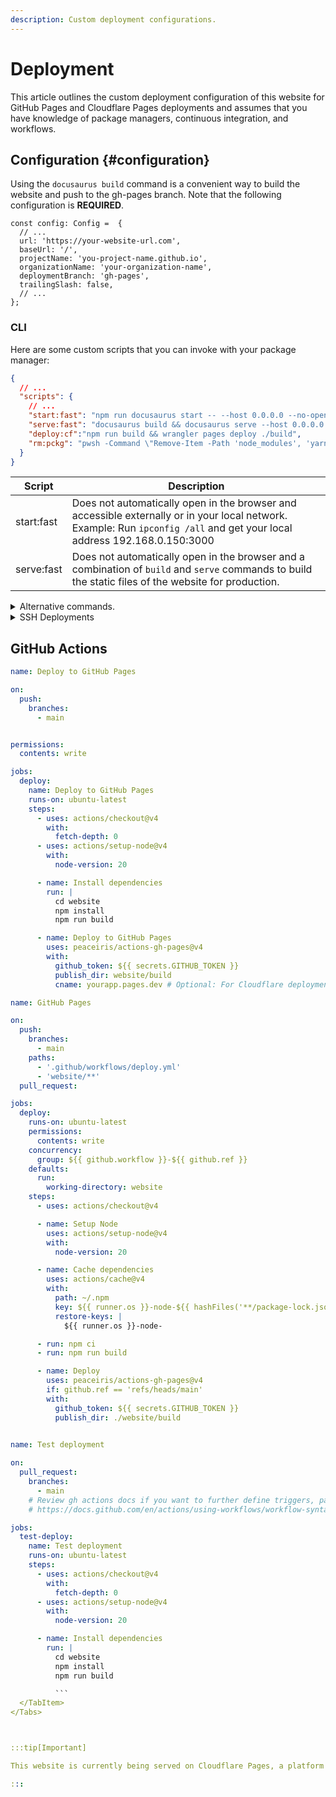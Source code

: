 ```yaml
---
description: Custom deployment configurations.
---
```



# Deployment

This article outlines the custom deployment configuration of this website for GitHub Pages and Cloudflare Pages deployments and assumes that you have knowledge of package managers, continuous integration, and workflows.




## Configuration {#configuration}

Using the ``docusaurus build`` command is a convenient way to build the website and push to the gh-pages branch. Note that the following configuration is **REQUIRED**.


```tsx title="docusaurus.config.ts" showLineNumbers
const config: Config =  {
  // ...
  url: 'https://your-website-url.com',
  baseUrl: '/',
  projectName: 'you-project-name.github.io',
  organizationName: 'your-organization-name',
  deploymentBranch: 'gh-pages',
  trailingSlash: false,
  // ...
};
```

### CLI

Here are some custom scripts that you can invoke with your package manager:

```json title="package.json"
{
  // ...
  "scripts": {
    // ...
    "start:fast": "npm run docusaurus start -- --host 0.0.0.0 --no-open",
    "serve:fast": "docusaurus build && docusaurus serve --host 0.0.0.0 --no-open",
    "deploy:cf":"npm run build && wrangler pages deploy ./build",
    "rm:pckg": "pwsh -Command \"Remove-Item -Path 'node_modules', 'yarn.lock', 'package-lock.json' -Recurse -Force -ErrorAction SilentlyContinue\""
  }
}
```



| Script | Description |
| --- | --- |
| start:fast | Does not automatically open in the browser and accessible externally or in your local network. Example: Run `ipconfig /all`  and get your local address 192.168.0.150:3000 |
| serve:fast | Does not automatically open in the browser and a combination of `build` and `serve` commands to build the static files of the website for production. |

<details>

<summary>
  Alternative commands.
</summary>


```bash npm2yarn
npm run build
```

```bash npm2yarn
npm run build && npm run serve
```

```bash npm2yarn
npm run build && npm run serve -- --build --port 80 --host 0.0.0.0
```


<Tabs>
  <TabItem value="bash" label="Bash" default>

```bash
GIT_USER=<GITHUB_USERNAME> yarn deploy
```

  </TabItem>
  <TabItem value="win" label="Windows">

```bash
cmd /C "set "GIT_USER=<GITHUB_USERNAME>" && yarn deploy"
```

  </TabItem>
  <TabItem value="pwsh" label="Powershell">

```bash
cmd /C 'set "GIT_USER=<GITHUB_USERNAME>" && npm run deploy'
```

  </TabItem>
</Tabs>

</details>



<!-- To ensure smooth deployment, let's build the static files for production. Run either of the following: -->



<details>
<summary>SSH Deployments</summary>


<Tabs>
  <TabItem value="ssh" label="Using SSH" default>

```sh
USE_SSH=true yarn deploy
```

  </TabItem>
  <TabItem value="no_ssh" label="Not using SSH">

```sh
GIT_USER=<Your GitHub username> yarn deploy
```

  </TabItem>

</Tabs>

</details>



## GitHub Actions


<Tabs>
  <TabItem value="depOne" label="Template 1" default>

```yml title=".github/workflows/deploy.yml" {35} showLineNumbers
name: Deploy to GitHub Pages

on:
  push:
    branches:
      - main


permissions:
  contents: write

jobs:
  deploy:
    name: Deploy to GitHub Pages
    runs-on: ubuntu-latest
    steps:
      - uses: actions/checkout@v4
        with:
          fetch-depth: 0
      - uses: actions/setup-node@v4
        with:
          node-version: 20

      - name: Install dependencies
        run: |
          cd website
          npm install
          npm run build

      - name: Deploy to GitHub Pages
        uses: peaceiris/actions-gh-pages@v4
        with:
          github_token: ${{ secrets.GITHUB_TOKEN }}
          publish_dir: website/build
          cname: yourapp.pages.dev # Optional: For Cloudflare deployment
```

  </TabItem>
  <TabItem value="depTwo" label="Template 2">


```yml title=".github/workflows/deploy.yml" showLineNumbers
name: GitHub Pages

on:
  push:
    branches:
      - main
    paths:
      - '.github/workflows/deploy.yml'
      - 'website/**'
  pull_request:

jobs:
  deploy:
    runs-on: ubuntu-latest
    permissions:
      contents: write
    concurrency:
      group: ${{ github.workflow }}-${{ github.ref }}
    defaults:
      run:
        working-directory: website
    steps:
      - uses: actions/checkout@v4

      - name: Setup Node
        uses: actions/setup-node@v4
        with:
          node-version: 20

      - name: Cache dependencies
        uses: actions/cache@v4
        with:
          path: ~/.npm
          key: ${{ runner.os }}-node-${{ hashFiles('**/package-lock.json') }}
          restore-keys: |
            ${{ runner.os }}-node-

      - run: npm ci
      - run: npm run build

      - name: Deploy
        uses: peaceiris/actions-gh-pages@v4
        if: github.ref == 'refs/heads/main'
        with:
          github_token: ${{ secrets.GITHUB_TOKEN }}
          publish_dir: ./website/build
      
```

  </TabItem>
  <TabItem value="testDep" label="Test Deployment">


```yml title=".github/workflows/test-deploy.yml" showLineNumbers
name: Test deployment

on:
  pull_request:
    branches:
      - main
    # Review gh actions docs if you want to further define triggers, paths, etc
    # https://docs.github.com/en/actions/using-workflows/workflow-syntax-for-github-actions#on

jobs:
  test-deploy:
    name: Test deployment
    runs-on: ubuntu-latest
    steps:
      - uses: actions/checkout@v4
        with:
          fetch-depth: 0
      - uses: actions/setup-node@v4
        with:
          node-version: 20

      - name: Install dependencies
        run: |
          cd website
          npm install
          npm run build

          ```
  </TabItem>
</Tabs>



:::tip[Important]

This website is currently being served on Cloudflare Pages, a platform known for its fast performance and scalability. However, the configuration of the site can be easily adjusted or updated at any time to meet new requirements or to incorporate changes. Whether you're looking to modify settings, update the content, or switch to a different hosting solution, you have the flexibility to reconfigure the website as needed.

:::




